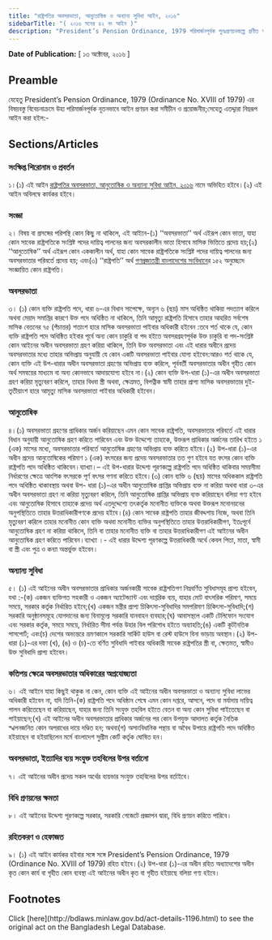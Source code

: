 ```yaml
---
title: "রাষ্ট্রপতির অবসরভাতা, আনুতোষিক ও অন্যান্য সুবিধা আইন, ২০১৬"
sidebarTitle: "( ২০১৬ সনের ৪২ নং আইন )"
description: "President’s Pension Ordinance, 1979 পরিমার্জনপূর্বক পুনঃপ্রণয়নকল্পে প্রণীত আইন"
---
```


**Date of Publication:** [ ১৩ অক্টোবর, ২০১৬ ]

## Preamble

যেহেতু President’s Pension Ordinance, 1979 (Ordinance No. XVIII of 1979) এর বিষয়বস্তু বিবেচনাক্রমে উহা পরিমার্জনপূর্বক নূতনভাবে আইন প্রণয়ন করা সমীচীন ও প্রয়োজনীয়;সেহেতু এতদ্দ্বারা নিম্নরূপ আইন করা হইল:-

## Sections/Articles

### সংক্ষিপ্ত শিরোনাম ও প্রবর্তন

১।(১) এই আইন [রাষ্ট্রপতির অবসরভাতা, আনুতোষিক ও অন্যান্য সুবিধা আইন, ২০১৬](/laws/volume-46/act-1196 "রাষ্ট্রপতির অবসরভাতা, আনুতোষিক ও অন্যান্য সুবিধা আইন, ২০১৬") নামে অভিহিত হইবে।(২) এই আইন অবিলম্বে কার্যকর হইবে।

### সংজ্ঞা

২। বিষয় বা প্রসঙ্গের পরিপন্থি কোন কিছু না থাকিলে, এই আইনে-(১) ‘‘অবসরভাতা’’ অর্থ এইরূপ কোন ভাতা, যাহা কোন সাবেক রাষ্ট্রপতিকে সংশ্লিষ্ট পদের দায়িত্ব পালনের জন্য অবসরকালীন ভাতা হিসাবে মাসিক ভিত্তিতে প্রদেয় হয়;(২) ‘‘আনুতোষিক’’ অর্থ এইরূপ কোন এককালীন অর্থ, যাহা কোন সাবেক রাষ্ট্রপতিকে সংশ্লিষ্ট পদের দায়িত্ব পালনের জন্য অবসরভাতার পরিবর্তে প্রদেয় হয়; এবং(৩) ‘‘রাষ্ট্রপতি’’ অর্থ [গণপ্রজাতন্ত্রী বাংলাদেশের সংবিধান](/act-957.html "গণপ্রজাতন্ত্রী বাংলাদেশের সংবিধান")ের ১৫২ অনুচ্ছেদে সংজ্ঞায়িত কোন রাষ্ট্রপতি।

### অবসরভাতা

৩। (১) কোন ব্যক্তি রাষ্ট্রপতি পদে, ধারা ৬-এর বিধান সাপেক্ষে, অন্যূন ৬ (ছয়) মাস অধিষ্ঠিত থাকিয়া পদত্যাগ করিলে অথবা মেয়াদ সমাপ্তির কারণে উক্ত পদে অধিষ্ঠিত না থাকিলে, তিনি আমৃত্যু রাষ্ট্রপতি হিসাবে তাহার আহরিত সর্বশেষ মাসিক বেতনের ৭৫ (পঁচাত্তর) শতাংশ হারে মাসিক অবসরভাতা পাইবার অধিকারী হইবেন :তবে শর্ত থাকে যে, কোন ব্যক্তি রাষ্ট্রপতি পদে অধিষ্ঠিত হইবার পূর্বে অন্য কোন চাকুরি বা পদ হইতে অবসরগ্রহণপূর্বক উক্ত চাকুরি বা পদ-সংশ্লিষ্ট কোন আইনের অধীন অবসরভাতা গ্রহণ করিয়া থাকিলে, তিনি উক্ত অবসরভাতা এবং এই ধারার অধীনে প্রদেয় অবসরভাতার মধ্যে তাহার অভিপ্রায় অনুযায়ী যে কোন একটি অবসরভাতা পাইবার যোগ্য হইবেন:আরও শর্ত থাকে যে, কোন ব্যক্তি এই উপ-ধারার অধীন অবসরভাতা গ্রহণের অভিপ্রায় ব্যক্ত করিলে, পূর্ববর্তী অবসরভাতার অধীন গৃহীত কোন অর্থ সমন্বয়ের মাধ্যমে বা অন্য কোনভাবে আদায়যোগ্য হইবে না।(২) কোন ব্যক্তি উপ-ধারা (১)-এর অধীন অবসরভাতা গ্রহণ করিয়া মৃত্যুবরণ করিলে, তাহার বিধবা স্ত্রী অথবা, ক্ষেত্রমত, বিপত্নীক স্বামী তাহার প্রাপ্য মাসিক অবসরভাতার দুই-তৃতীয়াংশ হারে আমৃত্যু মাসিক অবসরভাতা পাইবার অধিকারী হইবেন।

### আনুতোষিক

৪।(১) অবসরভাতা গ্রহণের প্রাধিকার অর্জন করিয়াছেন এমন কোন সাবেক রাষ্ট্রপতি, অবসরভাতার পরিবর্তে এই ধারার বিধান অনুযায়ী আনুতোষিক গ্রহণ করিতে পারিবেন এবং উক্ত উদ্দেশ্যে তাহাকে, উক্তরূপ প্রাধিকার অর্জনের তারিখ হইতে ১ (এক) মাসের মধ্যে, অবসরভাতার পরিবর্তে আনুতোষিক গ্রহণের অভিপ্রায় ব্যক্ত করিতে হইবে।(২) উপ-ধারা (১)-এর অধীন প্রদেয় আনুতোষিকের পরিমাণ ১ (এক) বৎসরের জন্য প্রদেয় অবসরভাতার তত গুণ হইবে যত বৎসর কোন ব্যক্তি রাষ্ট্রপতি পদে অধিষ্ঠিত থাকিবেন।ব্যাখ্যা।– এই উপ-ধারার উদ্দেশ্য পূরণকল্পে রাষ্ট্রপতি পদে অধিষ্ঠিত থাকিবার সময়সীমা নির্ধারণের ক্ষেত্রে আংশিক বৎসরকে পূর্ণ বৎসর গণনা করিতে হইবে।(৩) কোন ব্যক্তি ৬ (ছয়) মাসের অধিককাল রাষ্ট্রপতি পদে অধিষ্ঠিত থাকাবস্থায় অথবা উপ- ধারা (১)-এর অধীন আনুতোষিক প্রাপ্তির অভিপ্রায় ব্যক্ত না করিয়া অথবা ধারা ৩-এর অধীন অবসরভাতা গ্রহণ না করিয়া মৃত্যুবরণ করিলে, তিনি আনুতোষিক প্রাপ্তির অভিপ্রায় ব্যক্ত করিয়াছেন বলিয়া গণ্য হইবে এবং আনুতোষিক হিসাবে তাহাকে প্রদেয় অর্থ এতদুদ্দেশ্যে তৎকর্তৃক মনোনীত ব্যক্তিকে অথবা উক্তরূপ মনোনয়নের অনুপস্থিতিতে তাহার উত্তরাধিকারীগণকে প্রদেয় হইবে।(৪) কোন সাবেক রাষ্ট্রপতি তাহার জীবদ্দশায় নিজে, অথবা তিনি মৃত্যুবরণ করিলে তাহার মনোনীত কোন ব্যক্তি অথবা মনোনীত ব্যক্তির অনুপস্থিতিতে তাহার উত্তরাধিকারীগণ, ইতঃপূর্বে আনুতোষিক গ্রহণ না করিয়া থাকিলে, তিনি বা তাহার মনোনীত ব্যক্তি বা তাহার উত্তরাধিকারীগণ এই আইনের অধীন আনুতোষিক গ্রহণ করিতে পারিবেন।ব্যাখ্যা ।- এই ধারার উদ্দেশ্য পূরণকল্পে উত্তরাধিকারী অর্থে কেবল পিতা, মাতা, স্বামী বা স্ত্রী এবং পুত্র ও কন্যা অন্তর্ভুক্ত হইবেন।

### অন্যান্য সুবিধা

৫। (১) এই আইনের অধীন অবসরভাতার প্রাধিকার অর্জনকারী সাবেক রাষ্ট্রপতিগণ নিম্নবর্ণিত সুবিধাসমূহ প্রাপ্য হইবেন, যথা :-(ক) একজন ব্যক্তিগত সহকারী ও একজন অ্যাটেন্ড্যান্ট এবং দাপ্তরিক ব্যয়, যাহার মোট বাৎসরিক পরিমাণ, সময়ে সময়ে, সরকার কর্তৃক নির্ধারিত হইবে;(খ) একজন মন্ত্রীর প্রাপ্য চিকিৎসা-সুবিধাদির সমপরিমাণ চিকিৎসা-সুবিধাদি;(গ) সরকারি অনুষ্ঠানসমূহে যোগদানের জন্য বিনামূল্যে সরকারি যানবাহন ব্যবহার;(ঘ) আবাসস্থলে একটি টেলিফোন সংযোগ এবং সরকার কর্তৃক, সময়ে সময়ে, নির্ধারিত সীমা পর্যন্ত উহার বিল পরিশোধ হইতে অব্যাহতি;(ঙ) একটি কূটনৈতিক পাসপোর্ট; এবং(চ) দেশের অভ্যন্তরে ভ্রমণকালে সরকারি সার্কিট হাউস বা রেস্ট হাউসে বিনা ভাড়ায় অবস্থান।(২) উপ-ধারা (১)-এর দফা (খ), (ঙ) ও (চ)-তে বর্ণিত সুবিধাদি পাইবার অধিকারী সাবেক রাষ্ট্রপতির স্ত্রী বা, ক্ষেতমত, স্বামীও উক্ত সুবিধাদি প্রাপ্য হইবেন।

### কতিপয় ক্ষেত্রে অবসরভাতার অধিকারের অপ্রযোজ্যতা

৬। এই আইনে যাহা কিছুই থাকুক না কেন, কোন ব্যক্তি এই আইনের অধীন অবসরভাতা ও অন্যান্য সুবিধা লাভের অধিকারী হইবেন না, যদি তিনি-(ক) রাষ্ট্রপতি পদে অধিষ্ঠান শেষে এমন কোন দপ্তরে, আসনে, পদে বা মর্যাদায় দায়িত্ব পালন করিতেছেন বা করিয়াছেন, যাহার জন্য তিনি সংযুক্ত তহবিল হইতে বেতন বা অন্য কোন সুবিধা পাইতেছেন বা পাইয়াছেন;(খ) এই আইনের অধীন অবসরভাতার প্রাধিকার অর্জনের পর কোন উপযুক্ত আদালত কর্তৃক নৈতিক স্খলনজনিত কোন অপরাধের দায়ে দণ্ডিত হন; অথবা(গ) অসাংবিধানিক পন্থায় বা অবৈধ উপায়ে রাষ্ট্রপতি পদে অধিষ্ঠিত হইয়াছেন বা হইয়াছিলেন মর্মে বাংলাদেশ সুপ্রীম কোর্ট কর্তৃক ঘোষিত হন।

### অবসরভাতা, ইত্যাদির ব্যয় সংযুক্ত তহবিলের উপর বর্তানো

৭। এই আইনের অধীন প্রদেয় সকল অর্থের ব্যয়ভার সংযুক্ত তহবিলের উপর বর্তাইবে।

### বিধি প্রণয়নের ক্ষমতা

৮। এই আইনের উদ্দেশ্য পূরণকল্পে সরকার, সরকারি গেজেটে প্রজ্ঞাপন দ্বারা, বিধি প্রণয়ন করিতে পারিবে।

### রহিতকরণ ও হেফাজত

৯। (১) এই আইন কার্যকর হইবার সঙ্গে সঙ্গে President’s Pension Ordinance, 1979 (Ordinance No. XVIII of 1979) রহিত হইবে।(২) উপ-ধারা (১)-এর অধীন রহিত অধ্যাদেশের অধীন কৃত কোন কার্য বা গৃহীত কোন ব্যবস্থা এই আইনের অধীন কৃত বা গৃহীত হইয়াছে বলিয়া গণ্য হইবে।

## Footnotes

<Note>
  Click [here](http://bdlaws.minlaw.gov.bd/act-details-1196.html) to see the original act on the Bangladesh Legal Database.
</Note>
